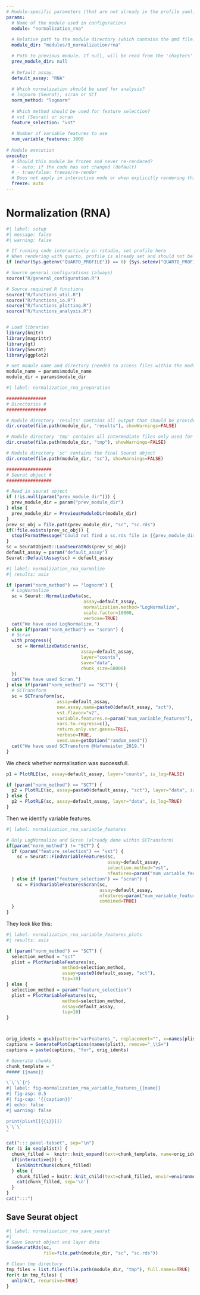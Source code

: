 ```yaml
---
# Module-specific parameters (that are not already in the profile yaml)
params:
  # Name of the module used in configurations
  module: "normalization_rna"
    
  # Relative path to the module directory (which contains the qmd file)
  module_dir: "modules/3_normalization/rna"

  # Path to previous module. If null, will be read from the 'chapters' entry in the profile yaml
  prev_module_dir: null
  
  # Default assay.
  default_assay: "RNA"
  
  # Which normalization should be used for analysis?
  # lognorm (Seurat), scran or SCT
  norm_method: "lognorm"
  
  # Which method should be used for feature selection?
  # vst (Seurat) or scran
  feature_selection: "vst"
  
  # Number of variable features to use
  num_variable_features: 3000
  
# Module execution
execute:
  # Should this module be frozen and never re-rendered?
  # - auto: if the code has not changed (default)
  # - true/false: freeze/re-render
  # Does not apply in interactive mode or when explicitly rendering this document via in rstudio
  freeze: auto
---
```


# Normalization (RNA)

```r
#| label: setup
#| message: false
#| warning: false

# If running code interactively in rstudio, set profile here
# When rendering with quarto, profile is already set and should not be overwritten
if (nchar(Sys.getenv("QUARTO_PROFILE")) == 0) {Sys.setenv("QUARTO_PROFILE" = "default")}

# Source general configurations (always)
source("R/general_configuration.R")

# Source required R functions
source("R/functions_util.R")
source("R/functions_io.R")
source("R/functions_plotting.R")
source("R/functions_analysis.R")


# Load libraries
library(knitr)
library(magrittr)
library(gt)
library(Seurat)
library(ggplot2)

# Get module name and directory (needed to access files within the module directory)
module_name = params$module_name
module_dir = params$module_dir
```

```r
#| label: normalization_rna_preparation

###############
# Directories #
###############

# Module directory 'results' contains all output that should be provided together with the final report of the project
dir.create(file.path(module_dir, "results"), showWarnings=FALSE)

# Module directory 'tmp' contains all intermediate files only used for this module
dir.create(file.path(module_dir, "tmp"), showWarnings=FALSE)

# Module directory 'sc' contains the final Seurat object
dir.create(file.path(module_dir, "sc"), showWarnings=FALSE)

#################
# Seurat object #
#################

# Read in seurat object
if (!is.null(param("prev_module_dir"))) {
  prev_module_dir = param("prev_module_dir")
} else {
  prev_module_dir = PreviousModuleDir(module_dir)
}
prev_sc_obj = file.path(prev_module_dir, "sc", "sc.rds")
if(!file.exists(prev_sc_obj)) {
  stop(FormatMessage("Could not find a sc.rds file in {{prev_module_dir}}. Was the respective module already run?"))
}
sc = SeuratObject::LoadSeuratRds(prev_sc_obj)
default_assay = param("default_assay")
Seurat::DefaultAssay(sc) = default_assay
```


```r
#| label: normalization_rna_normalize
#| results: asis

if (param("norm_method") == "lognorm") {
  # LogNormalize
  sc = Seurat::NormalizeData(sc, 
                             assay=default_assay, 
                             normalization.method="LogNormalize", 
                             scale.factor=10000,
                             verbose=TRUE)
  cat("We have used LogNormalize.")
} else if(param("norm_method") == "scran") {
  # Scran
  with_progress({
    sc = NormalizeDataScran(sc, 
                            assay=default_assay,
                            layer="counts", 
                            save="data",
                            chunk_size=50000)
  })
  cat("We have used Scran.")
} else if(param("norm_method") == "SCT") {
  # SCTransform
  sc = SCTransform(sc, 
                   assay=default_assay,
                   new.assay.name=paste0(default_assay, "sct"),
                   vst.flavor="v2",
                   variable.features.n=param("num_variable_features"),
                   vars.to.regress=c(),
                   return.only.var.genes=TRUE,
                   verbose=TRUE,
                   seed.use=getOption("random_seed"))
  cat("We have used SCTransform @Hafemeister_2019.")
}
```

We check whether normalisation was successfull.

```r

p1 = PlotRLE(sc, assay=default_assay, layer="counts", is_log=FALSE)

if (param("norm_method") == "SCT") {
  p2 = PlotRLE(sc, assay=paste0(default_assay, "sct"), layer="data", is_log=TRUE)
} else {
  p2 = PlotRLE(sc, assay=default_assay, layer="data", is_log=TRUE)
}

```


Then we identify variable features.

```r
#| label: normalization_rna_variable_features

# Only LogNormalize and Scran (already done within SCTransform)
if(param("norm_method") != "SCT") {
  if (param("feature_selection") == "vst") {
    sc = Seurat::FindVariableFeatures(sc, 
                                      assay=default_assay, 
                                      selection.method="vst", 
                                      nfeatures=param("num_variable_features"))
  } else if (param("feature_selection") == "scran") {
    sc = FindVariableFeaturesScran(sc,
                                   assay=default_assay,
                                   nfeatures=param("num_variable_features"),
                                   combined=TRUE)
  }
}
```

They look like this:

```r
#| label: normalization_rna_variable_features_plots
#| results: asis

if (param("norm_method") == "SCT") {
  selection_method = "sct"
  plist = PlotVariableFeatures(sc, 
                     method=selection_method,
                     assay=paste0(default_assay, "sct"),
                     top=10)
} else {
  selection_method = param("feature_selection")
  plist = PlotVariableFeatures(sc, 
                     method=selection_method,
                     assay=default_assay,
                     top=10)
}



orig_idents = gsub(pattern="varFeatures_", replacement="", x=names(plist))
captions = GeneratePlotCaptions(names(plist), remove="_\\S+")
captions = paste(captions, "for", orig_idents)

# Generate chunks
chunk_template = "
##### {{name}}

\`\`\`{r}
#| label: fig-normalization_rna_variable_features_{{name}}
#| fig-asp: 0.5
#| fig-cap: '{{caption}}'
#| echo: false
#| warning: false

print(plist[[{{i}}]])
\`\`\`
"

cat("::: panel-tabset", sep="\n")
for (i in seq(plist)) {
  chunk_filled =  knitr::knit_expand(text=chunk_template, name=orig_idents[i], i=i, caption=captions[i])
  if(interactive()) {
    EvalKnitrChunk(chunk_filled)
  } else {
    chunk_filled = knitr::knit_child(text=chunk_filled, envir=environment(), quiet=TRUE)
    cat(chunk_filled, sep='\n')
  }
}
cat(":::")

```

## Save Seurat object

```r
#| label: normalization_rna_save_seurat
#| 
# Save Seurat object and layer data
SaveSeuratRds(sc,
              file=file.path(module_dir, "sc", "sc.rds"))

# Clean tmp directory
tmp_files = list.files(file.path(module_dir, "tmp"), full.names=TRUE)
for(t in tmp_files) {
  unlink(t, recursive=TRUE)
}
```
